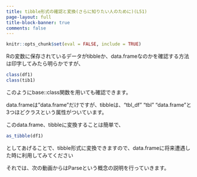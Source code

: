 ```yaml
---
title: tibble形式の確認と変換(さらに知りたい人のために)(L51)
page-layout: full
title-block-banner: true
comments: false
---
```


```r
knitr::opts_chunk$set(eval = FALSE, include = TRUE)
```

Rの変数に保存されているデータがtibbleか、data.frameなのかを確認する方法は印字してみたら明らかですが、

```r
class(df1)
class(tib1)
```

このようにbase::class関数を用いても確認できます。


data.frameは"data.frame"だけですが、tibbleは、"tbl_df" "tbl" "data.frame"と3つほどクラスという属性がついています。

このdata.frame、tibbleに変換することは簡単で、

```r
as_tibble(df1)
```

としてあげることで、tibble形式に変換できますので、data.frameに将来遭遇した時に利用してみてください

それでは、次の動画からはParseという概念の説明を行っていきます。

